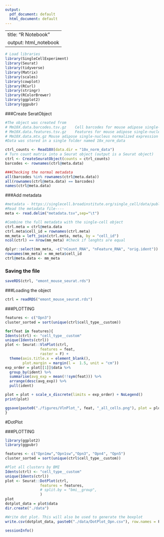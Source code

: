 ---
output:
  pdf_document: default
  html_document: default
---

---
title: "R Notebook"
output: html_notebook
---


```{r setup}
# Load libraries
library(SingleCellExperiment)
library(Seurat)
library(tidyverse)
library(Matrix)
library(scales)
library(cowplot)
library(RCurl)
library(stringr)
library(RColorBrewer)
library(ggplot2)
library(ggpubr)
```

###Create SeratObject
```{r}
#The object was created from 
# Mm10X.data.barcodes.tsv.gz	Cell barcodes for mouse adipose single-nucleus normalized expression data	- https://singlecell.broadinstitute.org/single_cell/data/public/SCP1376/a-single-cell-atlas-of-human-and-mouse-white-adipose-tissue?filename=Mm10X.data.barcodes.tsv.gz		
# Mm10X.data.features.tsv.gz	Features for mouse adipose single-nucleus normalized expression data		- https://singlecell.broadinstitute.org/single_cell/data/public/SCP1376/a-single-cell-atlas-of-human-and-mouse-white-adipose-tissue?filename=Mm10X.data.features.tsv.gz	
# Mm10X.data.mtx.gz	Mouse adipose single-nucleus normalized expression data -https://singlecell.broadinstitute.org/single_cell/data/public/SCP1376/a-single-cell-atlas-of-human-and-mouse-white-adipose-tissue?filename=Mm10X.data.mtx.gz
#Data was stored in a single folder named 10x_norm_data

ctrl_counts <- Read10X(data.dir = "10x_norm_data")
# Turn count matrix into a Seurat object (output is a Seurat object)
ctrl <- CreateSeuratObject(counts = ctrl_counts)
barcodes <- rownames(ctrl@meta.data)
```


```{r}
###Checking the normal metadata
all(barcodes %in% rownames(ctrl@meta.data))
all(rownames(ctrl@meta.data) == barcodes)
names(ctrl@meta.data)
```

###Add metadata
```{r}
#metadata - https://singlecell.broadinstitute.org/single_cell/data/public/SCP1376/a-single-cell-atlas-of-human-and-mouse-white-adipose-tissue?filename=Mm.metadata.tsv
#Read the metadata file----
meta <- read.delim("metadata.tsv",sep="\t")
```

```{r}
#Combine the full metadata with the single-cell object
ctrl.meta = ctrl@meta.data
ctrl.meta$cell_id = rownames(ctrl.meta)
mm_meta = left_join(ctrl.meta, meta, by = "cell_id")
ncol(ctrl) == nrow(mm_meta) #Check if lenghts are equal

dplyr::select(mm_meta, -c("nCount_RNA", "nFeature_RNA", "orig.ident"))
rownames(mm_meta) = mm_meta$cell_id
ctrl@meta.data <- mm_meta
```

### Saving the file
```{r}
saveRDS(ctrl, "emont_mouse_seurat.rds")
```

###Loading the object

```{r}
ctrl = readRDS("emont_mouse_seurat.rds")
```


###PLOTTING
```{r}
features <- c("Opn3")
cluster_sorted = sort(unique(ctrl$cell_type__custom))

for(feat in features){
Idents(ctrl) <- "cell_type__custom"
unique(Idents(ctrl))
plot <- Seurat::VlnPlot(ctrl, 
                features = feat, 
                raster = F) +
  theme(axis.title.x = element_blank(),
        plot.margin = margin(l =  1.5, unit = "cm"))
exp_order = plot[[1]]$data %>%
  group_by(ident) %>%
  summarise(avg_exp = mean(!!sym(feat))) %>%
  arrange(desc(avg_exp)) %>%
  pull(ident)

plot = plot + scale_x_discrete(limits = exp_order) + NoLegend()
print(plot)

ggsave(paste0("./figures/VlnPlot_", feat, "_all_cells.png"), plot = plot, device = "png", width = 10, height = 8, dpi = 600)
}
```
#DotPlot

###PLOTTING
```{r}
library(ggplot2)
library(ggpubr)

features <- c("Opn1mw","Opn1sw","Opn3", "Opn4", "Opn5")
cluster_sorted = sort(unique(ctrl$cell_type__custom))

#Plot all clusters by BMI  
Idents(ctrl) <- "cell_type__custom"
unique(Idents(ctrl))
plot <- Seurat::DotPlot(ctrl, 
                features = features, 
                # split.by = "bmi__group", 
                ) 
plot
dotplot_data = plot$data
dir.create("./data")

#Write dot plot. This will also be used to generate the boxplot
write.csv(dotplot_data, paste0("./data/DotPlot_Opn.csv"), row.names = F)
```

```{r}
sessionInfo()
```

